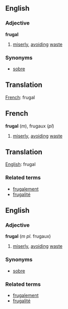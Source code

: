==English==
===Adjective===
'''frugal'''
# [[miserly]], [[avoid]]ing [[waste]]

===Synonyms===
*[[sobre]]

== Translation ==
[[French]]: frugal 

==French==
'''frugal''' (''m''), frugaux (''pl'')
# [[miserly]], [[avoid]]ing [[waste]]

== Translation ==
[[English]]: frugal 

===Related terms===
*[[frugalement]]
*[[frugalité]]

==English==
===Adjective===
'''frugal''' (''m pl.'' frugaux)

# [[miserly]], [[avoid]]ing [[waste]]

===Synonyms===
*[[sobre]]

===Related terms===
*[[frugalement]]
*[[frugalité]]